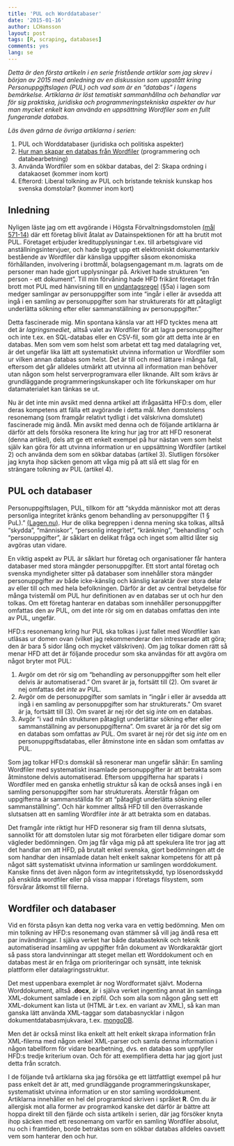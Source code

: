 ```yaml
---
title: 'PUL och Worddatabaser'
date: '2015-01-16'
author: LCHansson
layout: post
tags: [R, scraping, databases]
comments: yes
lang: se
---
```


_Detta är den första artikeln i en serie fristående artiklar som jag skrev i början av 2015 med anledning av en diskussion som uppstått kring Personuppgiftslagen (PUL) och vad som är en "databas" i lagens bemärkelse. Artiklarna är löst tematiskt sammanhållna och behandlar var för sig praktiska, juridiska och programmeringstekniska aspekter av hur man mycket enkelt kan använda en uppsättning Wordfiler som en fullt fungerande databas._

_Läs även gärna de övriga artiklarna i serien:_

1. PUL och Worddatabaser (juridiska och politiska aspekter)
2. [Hur man skapar en databas från Wordfiler](http://lchansson.com/blog/2015/01/Hogsta-Forvaltningsdomstolen-och-Worddatabaser-del-2/) (programmering och databearbetning)
3. Använda Wordfiler som en sökbar databas, del 2: Skapa ordning i datakaoset (kommer inom kort)
4. Efterord: Liberal tolkning av PUL och bristande teknisk kunskap hos svenska domstolar? (kommer inom kort)


## Inledning

Nyligen läste jag om ett avgörande i Högsta Förvaltningsdomstolen [(mål 571-14)](http://www.hogstaforvaltningsdomstolen.se/Domstolar/regeringsratten/Avg%C3%B6randen/2015/Januari/571-14.pdf) där ett företag blivit åtalat av Datainspektionen för att ha brutit mot PUL. Företaget erbjuder kreditupplysningar t.ex. till arbetsgivare vid anställningsintervjuer, och hade byggt upp ett elektroniskt dokumentarkiv bestående av Wordfiler där känsliga uppgifter såsom ekonomiska förhållanden, involvering i brottmål, bolagsengagemant m.m. lagrats om de personer man hade gjort upplysningar på. Arkivet hade strukturen "en person - ett dokument". Till min förvåning hade HFD frikänt företaget från brott mot PUL med hänvisning till en [undantagsregel](https://lagen.nu/1998:204#P5aS1) (§5a) i lagen som medger samlingar av personuppgifter som inte "ingår i eller är avsedda att ingå i en samling av personuppgifter som har strukturerats för att påtagligt underlätta sökning efter eller sammanställning av personuppgifter."

Detta fascinerade mig. Min spontana känsla var att HFD tycktes mena att det är _lagringsmediet_, alltså valet av Wordfiler för att lagra personuppgifter och inte t.ex. en SQL-databas eller en CSV-fil, som gör att detta inte är en databas. Men som vem som helst som arbetat ett tag med datalagring vet, är det ungefär lika lätt att systematiskt utvinna information ur Wordfiler som ur vilken annan databas som helst. Det är till och med lättare i många fall, eftersom det går alldeles utmärkt att utvinna all information man behöver utan någon som helst serverprogramvara eller liknande. Allt som krävs är grundläggande programmeringskunskaper och lite förkunskaper om hur datamaterialet kan tänkas se ut.

Nu är det inte min avsikt med denna artikel att ifrågasätta HFD:s dom, eller deras kompetens att fälla ett avgörande i detta mål. Men domstolens resonemang (som framgår relativt tydligt i det välskrivna domslutet) fascinerade mig ändå. Min avsikt med denna och de följande artiklarna är därför att dels försöka resonera lite kring hur jag tror att HFD resonerat (denna artikel), dels att ge ett enkelt exempel på hur nästan vem som helst själv kan göra för att utvinna information ur en uppsättning Wordfiler (artikel 2) och använda dem som en sökbar databas (artikel 3). Slutligen försöker jag knyta ihop säcken genom att våga mig på att slå ett slag för en strängare tolkning av PUL (artikel 4).


## PUL och databaser

Personuppgiftslagen, PUL, tillkom för att "skydda människor mot att deras personliga integritet kränks genom behandling av personuppgifter (1 § PuL)." [(Lagen.nu)](https://lagen.nu/1998:204#P1S1). Hur de olika begreppen i denna mening ska tolkas, alltså "skydda", "människor", "personlig integritet", "kränkning", "behandling" och "personuppgifter", är såklart en delikat fråga och inget som alltid låter sig avgöras utan vidare.

En viktig aspekt av PUL är såklart hur företag och organisationer får hantera databaser med stora mängder personuppgifter. Ett stort antal företag och svenska myndigheter sitter på databaser som innehåller stora mängder personuppgifter av både icke-känslig och känslig karaktär över stora delar av eller till och med hela befolkningen. Därför är det av central betydelse för många tvistemål om PUL hur definitionen av en databas ser ut och hur den tolkas. Om ett företag hanterar en databas som innehåller personuppgifter omfattas den av PUL, om det inte rör sig om en databas omfattas den inte av PUL, ungefär.

HFD:s resonemang kring hur PUL ska tolkas i just fallet med Wordfiler kan utläsas ur domen ovan (vilket jag rekommenderar den intresserade att göra; den är bara 5 sidor lång och mycket välskriven). Om jag tolkar domen rätt så menar HFD att det är följande procedur som ska användas för att avgöra om något bryter mot PUL:

1. Avgör om det rör sig om "behandling av personuppgifter som helt eller delvis är automatiserad." Om svaret är ja, fortsätt till (2). Om svaret är nej omfattas det _inte_ av PUL.
2. Avgör om de personuppgifter som samlats in "ingår i eller är avsedda att ingå i en samling av
personuppgifter som har strukturerats." Om svaret är ja, fortsätt till (3). Om svaret är nej rör det sig _inte_ om en databas.
3. Avgör "i vad mån strukturen påtagligt underlättar sökning efter eller sammanställning av personuppgifterna". Om svaret är ja rör det sig om en databas som omfattas av PUL. Om svaret är nej rör det sig _inte_ om en personuppgiftsdatabas, eller åtminstone inte en sådan som omfattas av PUL.

Som jag tolkar HFD:s domskäl så resonerar man ungefär såhär: En samling Wordfiler med systematiskt insamlade personuppgifter är att betrakta som åtminstone delvis automatiserad. Eftersom uppgifterna har sparats i Wordfiler med en ganska enhetlig struktur så kan de också anses ingå i en samling personuppgifter som har strukturerats. Återstår frågan om uppgifterna är sammanställda för att "påtagligt underlätta sökning eller sammanställning". Och här kommer alltså HFD till den överraskande slutsatsen att en samling Wordfiler _inte_ är att betrakta som en databas.

Det framgår inte riktigt hur HFD resonerar sig fram till denna slutsats, sannolikt för att domstolen lutar sig mot förarbeten eller tidigare domar som vägleder bedömningen. Om jag får våga mig på att spekulera lite tror jag att det handlar om att HFD, på brutalt enkel svenska, gjort bedömningen att de som handhar den insamlade datan helt enkelt saknar kompetens för att på något sätt systematiskt utvinna information ur samlingen worddokument. Kanske finns det även någon form av integritetsskydd, typ lösenordsskydd på enskilda wordfiler eller på vissa mappar i företags filsystem, som försvårar åtkomst till filerna.


## Wordfiler och databaser

Vid en första påsyn kan detta nog verka vara en vettig bedömning. Men om min tolkning av HFD:s resonemang ovan stämmer så vill jag ändå resa ett par invändningar. I själva verket har både databasteknik och teknik automatiserad insamling av uppgifter från dokument av Wordkaraktär gjort så pass stora landvinningar att steget mellan ett Worddokument och en databas mest är en fråga om prioriteringar och synsätt, inte teknisk plattform eller datalagringsstruktur.

Det mest uppenbara exemplet är nog Wordformatet självt. Moderna Worddokument, alltså **.docx**, är i själva verket ingenting annat än samlinga XML-dokument samlade i en zipfil. Och som alla som någon gång sett ett XML-dokument kan lista ut (HTML är t.ex. en variant av XML), så kan man ganska lätt använda XML-taggar som databasnycklar i någon dokumentdatabasmjukvara, t.ex. [mongoDB](http://www.mongodb.org/).

Men det är också minst lika enkelt att helt enkelt skrapa information från XML-filerna med någon enkel XML-parser och samla denna information i någon tabellform för vidare bearbetning, dvs. en databas som uppfyller HFD:s tredje kriterium ovan. Och för att exemplifiera detta har jag gjort just detta från scratch.

I de följande två artiklarna ska jag försöka ge ett lättfattligt exempel på hur pass enkelt det är att, med grundläggande programmeringskunskaper, systematiskt utvinna information ur en stor samling worddokument. Artiklarna innehåller en hel del programkod skriven i språket **R**. Om du är allergisk mot alla former av programkod kanske det därför är bättre att hoppa direkt till den fjärde och sista artikeln i serien, där jag försöker knyta ihop säcken med ett resonemang om varför en samling Wordfiler absolut, nu och i framtiden, borde betraktas som en sökbar databas alldeles oavsett vem som hanterar den och hur.



